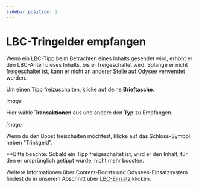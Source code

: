 ---
sidebar_position: 2
---

# LBC-Tringelder empfangen

Wenn ein LBC-Tipp beim Betrachten eines Inhalts gesendet wird, erhöht er den LBC-Anteil dieses Inhalts, bis er freigeschaltet wird. Solange er nicht freigeschaltet ist, kann er nicht an anderer Stelle auf Odysee verwendet werden.

Um einen Tipp freizuschalten, klicke auf deine **Brieftasche**. 

*image*

Hier wähle **Transaktionen** aus und ändere den **Typ** zu Empfangen.

*image*

Wenn du den Boost freischalten möchtest, klicke auf das Schloss-Symbol neben "Trinkgeld".

**Bitte beachte: Sobald ein Tipp freigeschaltet ist, wird er den Inhalt, für den er ursprünglich getippt wurde, nicht mehr boosten.

Weitere Informationen über Content-Boosts und Odysees-Einsatzsystem findest du in unserem Abschnitt über [LBC-Einsatz](https://help.odysee.tv/category-blockchain/category-staking/naming) klicken.
